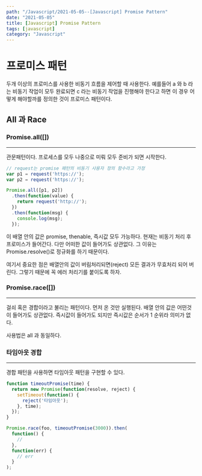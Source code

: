 ---
path: "/Javascript/2021-05-05--[Javascript] Promise Pattern"
date: "2021-05-05"
title: [Javascript] Promise Pattern
tags: [javascript]
category: "Javascript"
---

# 프로미스 패턴

두개 이상의 프로미스를 사용한 비동기 흐름을 제어할 때 사용한다. 예를들어 a 와 b 라는 비동기 작업이 모두 완료되면 c 라는 비동기 작업을 진행해야 한다고 하면 이 경우 어떻게 해야할까를 정의한 것이 프로미스 패턴이다.

## All 과 Race

### Promise.all([])

---

관문패턴이다. 프로세스를 모두 나중으로 미뤄 모두 준비가 되면 시작한다.

```js
// request는 promise 패턴의 비동기 사용자 정의 함수라고 가정
var p1 = request('https://');
var p2 = request('https://');

Promise.all([p1, p2])
  .then(function(value) {
    return request('http://');
  })
  .then(function(msg) {
    console.log(msg);
  });
```

이 배열 안의 값은 promise, thenable, 즉시값 모두 가능하다. 현재는 비동기 처리 후 프로미스가 들어간다. 다만 어떠한 값이 들어가도 상관없다. 그 이유는 Promise.resolve()로 정규화를 하기 때문이다.

여기서 중요한 점은 배열안의 값이 버림처리되면(reject) 모든 결과가 무효처리 되어 버린다. 그렇기 때문에 꼭 에러 처리기를 붙이도록 하자.

### Promise.race([])

---

걸쇠 혹은 경합이라고 불리는 패턴이다. 먼저 온 것만 실행된다. 배열 안의 값은 어떤것이 들어가도 상관없다. 즉시값이 들어가도 되지만 즉시값은 순서가 1 순위라 의미가 없다.

사용법은 all 과 동일하다.

### 타임아웃 경합

---

경합 패턴을 사용하면 타임아웃 패턴을 구현할 수 있다.

```js
function timeoutPromise(time) {
  return new Promise(function(resolve, reject) {
    setTimeout(function() {
      reject('타임아웃');
    }, time);
  });
}

Promise.race(foo, timeoutPromise(3000)).then(
  function() {
    //
  },
  function(err) {
    // err
  }
);
```